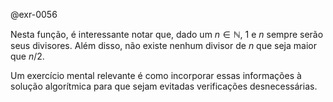 <!-- Função número de divisores -->
::: {#rem-0056}
@exr-0056

Nesta função, é interessante notar que, dado um $n \in \mathbb{N}$, 1 e $n$ sempre serão seus divisores. Além disso, não existe nenhum divisor de $n$ que seja maior que $n/2$.

Um exercício mental relevante é como incorporar essas informações à solução algorítmica para que sejam evitadas verificações desnecessárias.
:::

